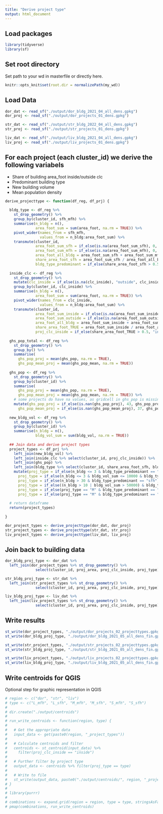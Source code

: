 ---
title: "Derive project type"
output: html_document
---

## Load packages

```{r, echo=FALSE}
library(tidyverse)
library(sf)
```

## Set root directory

Set path to your wd in masterfile or directly here. 

```{r setup, include=FALSE}
knitr::opts_knit$set(root.dir = normalizePath(my_wd))
```

## Load Data

```{r}
dor_dat <- read_sf("./output/dor_bldg_2021_04_all_dens.gpkg") 
dor_proj <- read_sf("./output/dor_projects_01_dens.gpkg") 

str_dat <- read_sf("./output/str_bldg_2022_04_all_dens.gpkg") 
str_proj <- read_sf("./output/str_projects_01_dens.gpkg") 

liv_dat <- read_sf("./output/liv_bldg_2021_04_all_dens.gpkg") 
liv_proj <- read_sf("./output/liv_projects_01_dens.gpkg") 
```

## For each project (each cluster_id) we derive the following variabels

* Share of building area_foot inside/outside clc
* Predominant building type
* New building volume
* Mean population density

```{r}
derive_projecttype <- function(df_reg, df_prj) {
  
  bldg_type <- df_reg %>%
    st_drop_geometry() %>%
    group_by(cluster_id, sfh_mfh) %>%
    summarise(n_bldg = n(),
              area_foot_sum = sum(area_foot, na.rm = TRUE)) %>%
    pivot_wider(names_from = sfh_mfh,
                values_from = n_bldg:area_foot_sum) %>%
    transmute(cluster_id,
              area_foot_sum_sfh = if_else(is.na(area_foot_sum_sfh), 0, area_foot_sum_sfh),
              area_foot_sum_mfh = if_else(is.na(area_foot_sum_mfh), 0, area_foot_sum_mfh),
              area_foot_all_bldg = area_foot_sum_sfh + area_foot_sum_mfh,
              share_area_foot_sfh = area_foot_sum_sfh / area_foot_all_bldg,
              bldg_type_predominant = if_else(share_area_foot_sfh > 0.5, "sfh", "mfh"))
  
  inside_clc <- df_reg %>%
    st_drop_geometry() %>%
    mutate(clc_inside = if_else(is.na(clc_inside), "outside", clc_inside)) %>%
    group_by(cluster_id, clc_inside) %>%
    summarise(n_bldg = n(),
              area_foot_sum = sum(area_foot, na.rm = TRUE)) %>%
    pivot_wider(names_from = clc_inside,
                values_from = n_bldg:area_foot_sum) %>%
    transmute(cluster_id,
              area_foot_sum_inside = if_else(is.na(area_foot_sum_inside), 0, area_foot_sum_inside),
              area_foot_sum_outside = if_else(is.na(area_foot_sum_outside), 0, area_foot_sum_outside),
              area_foot_all_bldg = area_foot_sum_inside + area_foot_sum_outside,
              share_area_foot_TRUE = area_foot_sum_inside / area_foot_all_bldg,
              proj_clc_inside = if_else(share_area_foot_TRUE > 0.5, "inside", "outside"))
  
  ghs_pop_total <- df_reg %>%
    st_drop_geometry() %>%
    group_by() %>%
    summarise(
      ghs_pop_proj = mean(ghs_pop, na.rm = TRUE),
      ghs_pop_mean_proj = mean(ghs_pop_mean, na.rm = TRUE))
  
  ghs_pop <- df_reg %>%
    st_drop_geometry() %>%
    group_by(cluster_id) %>%
    summarise(
      ghs_pop_proj = mean(ghs_pop, na.rm = TRUE),
      ghs_pop_mean_proj = mean(ghs_pop_mean, na.rm = TRUE)) %>%
    # some projects do have na values, as gridcell in ghs_pop is missing; we substitute them with the mean of all projects
    mutate(ghs_pop_proj = if_else(is.nan(ghs_pop_proj), 43, ghs_pop_proj),
      ghs_pop_mean_proj = if_else(is.nan(ghs_pop_mean_proj), 37, ghs_pop_mean_proj))
  
  new_bldg_vol <- df_reg %>%
    st_drop_geometry() %>%
    group_by(cluster_id) %>%
    summarise(n_bldg = n(),
              bldg_vol_sum = sum(bldg_vol, na.rm = TRUE))
  
  ## Join data and derive project types
  project_types <- df_prj %>%
    left_join(new_bldg_vol) %>%
    left_join(inside_clc %>% select(cluster_id, proj_clc_inside)) %>%
    left_join(ghs_pop) %>%
    left_join(bldg_type %>% select(cluster_id, share_area_foot_sfh, bldg_type_predominant)) %>%
    mutate(proj_type = if_else(n_bldg <= 3 & bldg_type_predominant == "sfh", "S_sfh", "M"),
      proj_type = if_else(n_bldg <= 3 & bldg_vol_sum <= 10000 & bldg_type_predominant == "mfh", "S_mfh", proj_type),
      proj_type = if_else(n_bldg > 30 & bldg_type_predominant == "sfh", "L_sfh", proj_type),
      proj_type = if_else((n_bldg > 10 | bldg_vol_sum > 50000) & bldg_type_predominant == "mfh", "L_mfh", proj_type),
      proj_type = if_else(proj_type == "M" & bldg_type_predominant == "sfh", "M_sfh", proj_type),
      proj_type = if_else(proj_type == "M" & bldg_type_predominant == "mfh", "M_mfh", proj_type))
  
  # return dataframe
  return(project_types)
  
}
```

```{r}
dor_project_types <- derive_projecttype(dor_dat, dor_proj)
str_project_types <- derive_projecttype(str_dat, str_proj)
liv_project_types <- derive_projecttype(liv_dat, liv_proj)
```

## Join back to building data

```{r}
dor_bldg_proj_type <- dor_dat %>% 
  left_join(dor_project_types %>% st_drop_geometry() %>% 
              select(cluster_id, proj_area, proj_clc_inside, proj_type))

str_bldg_proj_type <- str_dat %>% 
  left_join(str_project_types %>% st_drop_geometry() %>% 
              select(cluster_id, proj_area, proj_clc_inside, proj_type))

liv_bldg_proj_type <- liv_dat %>% 
  left_join(liv_project_types %>% st_drop_geometry() %>% 
              select(cluster_id, proj_area, proj_clc_inside, proj_type))
```

## Write results

```{r}
st_write(dor_project_types, "./output/dor_projects_02_projecttypes.gpkg", delete_layer = TRUE)
st_write(dor_bldg_proj_type, "./output/dor_bldg_2021_05_all_dens_fin.gpkg", delete_layer = TRUE)

st_write(str_project_types, "./output/str_projects_02_projecttypes.gpkg", delete_layer = TRUE)
st_write(str_bldg_proj_type, "./output/str_bldg_2021_05_all_dens_fin.gpkg", delete_layer = TRUE)

st_write(liv_project_types, "./output/liv_projects_02_projecttypes.gpkg", delete_layer = TRUE)
st_write(liv_bldg_proj_type, "./output/liv_bldg_2021_05_all_dens_fin.gpkg", delete_layer = TRUE)
```

## Write centroids for QGIS

Optional step for graphic representation in QGIS

```{r}
# region <- c("dor", "str", "liv")
# type <- c("L_mfh", "L_sfh", "M_mfh", "M_sfh", "S_mfh", "S_sfh")
# 
# dir.create("./output/centroids")
# 
# run_write_centroids <- function(region, type) {
#   
#   # Get the appropriate data
#   input_data <- get(paste0(region, "_project_types"))
#   
#   # Calculate centroids and filter
#   centroids <- st_centroid(input_data) %>% 
#     filter(proj_clc_inside == "inside")
#   
#   # Further filter by project type
#   output_data <- centroids %>% filter(proj_type == type)
#   
#   # Write to file
#   st_write(output_data, paste0("./output/centroids/", region, "_projects_centroids_", type, ".gpkg"))
# }
# 
# library(purrr)
# 
# combinations <- expand.grid(region = region, type = type, stringsAsFactors = FALSE)
# pmap(combinations, run_write_centroids)
```






